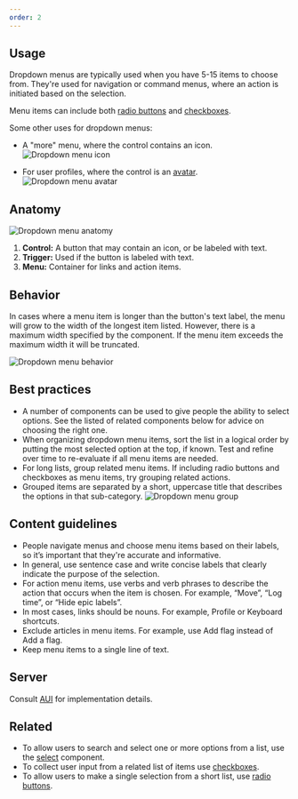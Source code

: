 ```yaml
---
order: 2
---
```


## Usage

Dropdown menus are typically used when you have 5-15 items to choose from.
They're used for navigation or command menus,
where an action is initiated based on the selection.

Menu items can include both [radio buttons](/components/radio) and [checkboxes](/components/checkbox).

Some other uses for dropdown menus:

- A "more" menu, where the control contains an icon.
  ![Dropdown menu icon](./images/dropdown-menu-icon.png)

- For user profiles, where the control is an [avatar](/components/avatar).
  ![Dropdown menu avatar](./images/dropdown-menu-avatar.png)

## Anatomy

![Dropdown menu anatomy](./images/dropdown-menu.png)

1. **Control:** A button that may contain an icon, or be labeled with text.
1. **Trigger:** Used if the button is labeled with text.
1. **Menu:** Container for links and action items.

## Behavior

In cases where a menu item is longer than the button's text label, the menu will grow to the width of the longest item listed. However, there is a maximum width specified by the component. If the menu item exceeds the maximum width it will be truncated.

![Dropdown menu behavior](./images/dropdown-menu-behavior.png)

## Best practices

- A number of components can be used to give people the ability to select options. See the listed of related components below for advice on choosing the right one.
- When organizing dropdown menu items, sort the list in a logical order by putting the most selected option at the top, if known. Test and refine over time to re-evaluate if all menu items are needed.
- For long lists, group related menu items. If including radio buttons and checkboxes as menu items, try grouping related actions.
- Grouped items are separated by a short, uppercase title that describes the options in that sub-category.
  ![Dropdown menu group](./images/dropdown-menu-grouping.png)

## Content guidelines

- People navigate menus and choose menu items based on their labels, so it’s important that they're accurate and informative.
- In general, use sentence case and write concise labels that clearly indicate the purpose of the selection.
- For action menu items, use verbs and verb phrases to describe the action that occurs when the item is chosen. For example, “Move”, “Log time”, or “Hide epic labels”.
- In most cases, links should be nouns. For example, Profile or Keyboard shortcuts.
- Exclude articles in menu items. For example, use Add flag instead of Add a flag.
- Keep menu items to a single line of text.

## Server

Consult [AUI](https://docs.atlassian.com/aui/) for implementation details.

## Related

- To allow users to search and select one or more options from a list, use the [select](/components/select) component.
- To collect user input from a related list of items use [checkboxes](/components/checkbox).
- To allow users to make a single selection from a short list, use [radio buttons](/components/radio).

